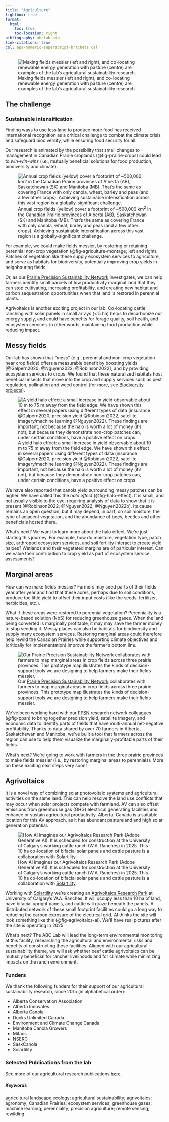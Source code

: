 ```yaml
---
title: "Agriculture"         
lightbox: true
format:
  html:
    toc: true      
    toc-location: right
bibliography: abclab.bib
link-citations: true
csl: apa-numeric-superscript-brackets.csl
---
```


![Making fields messier (left and right), and co-locating renewable energy generation with pasture (centre) are examples of the lab's agricultural sustainability research.](images/agriculture_montage.jpg){#fig-agriculture-montage}

## The challenge

### Sustainable intensification {.unnumbered .unlisted}

::: {.callout-tip icon="false" title="Why sustainable intensification?"}
Finding ways to use less land to produce more food has received international recognition as a critical challenge to combat the climate crisis and safeguard biodiversity, while ensuring food security for all.
:::

Our research is animated by the possibility that small changes to management in Canadian Prairie croplands (@fig-prairie-crops) could lead to *win-win-wins* (i.e., mutually beneficial solutions for food production, biodiversity and climate).

::: {.column-margin}
![Annual crop fields (yellow) cover a footprint of \~500,000 km^2^ in the Canadian Prairie provinces of Alberta (AB), Saskatchewan (SK) and Manitoba (MB). That's the same as covering France with only canola, wheat, barley and peas (and a few other crops). Achieving sustainable intensification across this vast region is a globally-significant challenge.](images/prairie_crops.jpg){#fig-prairie-crops}
:::

For example, we could [make fields messier]{.textual-bold}, by restoring or retaining perennial non-crop vegetation (@fig-agriculture-montage; left and right). Patches of vegetation like these supply ecosystem services to agriculture, and serve as habitats for biodiversity, potentially improving crop yields in neighbouring fields.

Or, as our [Prairie Precision Sustainability Network](https://www.prairiepsn.ca){.textual_bold target="_blank"} investigates, we can help farmers identify small parcels of low productivity [marginal land]{.textual-bold} that they can stop cultivating, increasing profitability, and creating new habitat and carbon sequestration opportunities when that land is restored in perennial plants.

[Agrivoltaics]{.textual-bold} is another exciting project in our lab. Co-locating cattle ranching with solar panels in small arrays (\< 5 ha) helps to decarbonize our energy supply, and could have benefits for forage quality, soil health, and ecosystem services. In other words, maintaining food production while reducing impact.

## Messy fields

Our lab has shown that *"mess"* (e.g., perennial and non-crop vegetation near crop fields) offers a measurable benefit by boosting yields [@Galpern2020; @Nguyen2022; @Robinson2022], and by providing ecosystem services to crops. We found that these naturalized habitats host beneficial insects that move into the crop and supply services such as pest regulation, pollination and weed control (for more, see [Biodiversity projects](projects_biodiversity.qmd)).

::: column-margin
![A yield halo effect: a small increase in yield observable about 10 m to 75 m away from the field edge. We have shown this effect in several papers using different types of data (insurance @Galpern2020, precision yield @Robinson2022, satellite imagery/machine learning @Nguyen2022). These findings are important, not because the halo is worth a lot of money (it's not), but because they demonstrate non-crop patches can, under certain conditions, have a positive effect on crops.](images/halo_effect.png){#fig-halo-effect}
:::

We have also reported that canola yield surrounding messy patches can be higher. We have called this the *halo effect* (@fig-halo-effect). It is small, and not usually visible to the eye, requiring analysis of data to show that it is present [@Robinson2022; @Nguyen2022; @Nguyen2022b]. Its cause remains an open question, but it may depend, in part, on soil moisture, the type of adjacent vegetation, and the abundance of bees, beetles and other beneficials hosted there.

[What's next?]{.textual-bold} We want to learn more about the halo effect. We're just starting this journey. For example, how do moisture, vegetation type, patch size, arthropod ecosystem services, and soil fertility interact to create yield haloes? Wetlands and their vegetated margins are of particular interest. Can we value their contribution to crop yield as part of ecosystem service assessments?

## Marginal areas

[How can we make fields messier?]{.textual-bold} Farmers may seed parts of their fields year after year and find that these acres, perhaps due to soil conditions, produce too little yield to offset their input costs (like the seeds, fertilizer, herbicides, etc.).

What if these areas were restored to perennial vegetation? Perenniality is a nature-based solution (NbS) for reducing greenhouse gases. When the land being converted is marginally profitable, it may may save the farmer money to stop seeding it. Messy places can also be habitats for biodiversity and supply many ecosystem services. Restoring marginal areas could therefore help rewild the Canadian Prairies while supporting climate objectives and (critically for implementation) improve the farmer's bottom line.

::: column-margin
![Our [Prairie Precision Sustainability Network](https://prairiepsn.ca/){target="_blank"} collaborates with farmers to map marginal areas in crop fields across three prairie provinces. This prototype map illustrates the kinds of decision-support tools we are designing to help farmers make their fields messier.](images/ppsn_infographic.png){#fig-ppsn}
:::

We've been working hard with our [PPSN](https://prairiepsn.ca){target="_blank"} research network colleagues (@fig-ppsn) to bring together precision yield, satellite imagery, and economic data to identify parts of fields that have multi-annual net-negative profitability. Thanks to data shared by over 70 farmers in Alberta, Saskatchewan and Manitoba, we've built a tool that farmers across the region can use to help them visualize the marginally-profitable parts of their fields.

[What's next?]{.textual-bold} We're going to work with farmers in the three prairie provinces to make fields messier (i.e., by restoring marginal areas to perennials). More on these exciting next steps very soon!

## Agrivoltaics

::: {.callout-tip icon="false" title="What is agrivoltaics (AV)?"}
It is a novel way of combining solar photovoltaic systems and agricultural activities on the same land. This can help resolve the land use conflicts that may occur when solar projects compete with farmland. AV can also offset emissions from greenhouse gas (GHG) electrical generating facilities and enhance or sustain agricultural productivity. Alberta, Canada is a suitable location for this AV approach, as it has abundant pastureland and high solar generation potential.
:::

::: column-margin
![How AI imagines our Agrivoltaics Research Park (Adobe Generative AI). It is scheduled for construction at the University of Calgary's working cattle ranch (W.A. Ranches) in 2025. This 10 ha co-location of bifacial solar panels and cattle pasture is a collaboration with [Solartility](https://www.solartility.ca/agrivoltaics/).](images/agrivoltaics_ai_cropped.png){#fig-agrivoltaics-ai}
:::

Working with [Solartility](https://www.solartility.ca/agrivoltaics/){target="_blank"} we're creating an [Agrivoltaics Research Park](https://ucalgary.ca/news/moo-ve-over-theres-exciting-new-solar-project-town){target="_blank"} at University of Calgary's W.A. Ranches. It will occupy less than 10 ha of land, have bifacial upright panels, and cattle will graze beneath the panels. A distributed network of these small footprint facilities could go a long way to reducing the carbon exposure of the electrical grid. AI thinks the site will look something like this (@fig-agrivoltaics-ai). We'll have real pictures after the site is operating in 2025.

[What's next?]{.textual-bold} The ABC Lab will lead the long-term environmental monitoring at this facility, researching the agricultural and environmental risks and benefits of constructing these facilities. Aligned with our agricultural sustainability theme, we will ask whether beef cattle agrivoltaics can be mutually beneficial for rancher livelihoods and for climate while minimizing impacts on the ranch environment.

### Funders {.unnumbered .unlisted}

We thank the following funders for their support of our agricultural sustainability research, since 2015 (in alphabetical order):

-   Alberta Conservation Association
-   Alberta Innovates
-   Alberta Canola
-   Ducks Unlimited Canada
-   Environment and Climate Change Canada
-   Manitoba Canola Growers
-   Mitacs
-   NSERC
-   SaskCanola
-   Solartility

::: ref-section
### Selected Publications from the lab {.unnumbered .unlisted}

See more of our agricultural research publications [here](publications.qmd).

::: {#refs}
:::

##### Keywords {.unnumbered .unlisted}

agricultural landscape ecology; agricultural sustainability; agrivoltaics; agronomy; Canadian Prairies; ecosystem services; greenhouse gases; machine learning; perenniality; precision agriculture; remote sensing; rewilding.
:::
